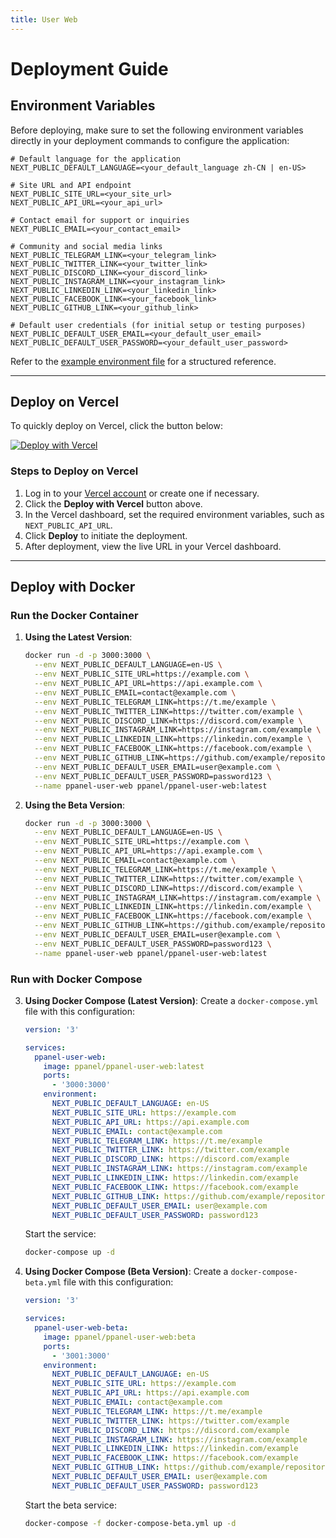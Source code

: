 ```yaml
---
title: User Web
---
```


# Deployment Guide

## Environment Variables

Before deploying, make sure to set the following environment variables directly in your deployment commands to configure the application:

```env
# Default language for the application
NEXT_PUBLIC_DEFAULT_LANGUAGE=<your_default_language zh-CN | en-US>

# Site URL and API endpoint
NEXT_PUBLIC_SITE_URL=<your_site_url>
NEXT_PUBLIC_API_URL=<your_api_url>

# Contact email for support or inquiries
NEXT_PUBLIC_EMAIL=<your_contact_email>

# Community and social media links
NEXT_PUBLIC_TELEGRAM_LINK=<your_telegram_link>
NEXT_PUBLIC_TWITTER_LINK=<your_twitter_link>
NEXT_PUBLIC_DISCORD_LINK=<your_discord_link>
NEXT_PUBLIC_INSTAGRAM_LINK=<your_instagram_link>
NEXT_PUBLIC_LINKEDIN_LINK=<your_linkedin_link>
NEXT_PUBLIC_FACEBOOK_LINK=<your_facebook_link>
NEXT_PUBLIC_GITHUB_LINK=<your_github_link>

# Default user credentials (for initial setup or testing purposes)
NEXT_PUBLIC_DEFAULT_USER_EMAIL=<your_default_user_email>
NEXT_PUBLIC_DEFAULT_USER_PASSWORD=<your_default_user_password>
```

Refer to the [example environment file](https://raw.githubusercontent.com/perfect-panel/ppanel-user-web/refs/heads/main/.env.development) for a structured reference.

---

## Deploy on Vercel

To quickly deploy on Vercel, click the button below:

[![Deploy with Vercel](https://vercel.com/button)](https://vercel.com/new/clone?repository-url=https%3A%2F%2Fgithub.com%2Fperfect-panel%2Fppanel-user-web&env=NEXT_PUBLIC_API_URL&envDescription=Environment%20Variables%20Description&envLink=https%3A%2F%2Fraw.githubusercontent.com%2Fperfect-panel%2Fppanel-user-web%2Frefs%2Fheads%2Fmain%2F.env.development&project-name=ppanel-user-web&repository-name=ppanel-user-web)

### Steps to Deploy on Vercel

1. Log in to your [Vercel account](https://vercel.com/) or create one if necessary.
2. Click the **Deploy with Vercel** button above.
3. In the Vercel dashboard, set the required environment variables, such as `NEXT_PUBLIC_API_URL`.
4. Click **Deploy** to initiate the deployment.
5. After deployment, view the live URL in your Vercel dashboard.

---

## Deploy with Docker

### Run the Docker Container

1. **Using the Latest Version**:

   ```sh
   docker run -d -p 3000:3000 \
     --env NEXT_PUBLIC_DEFAULT_LANGUAGE=en-US \
     --env NEXT_PUBLIC_SITE_URL=https://example.com \
     --env NEXT_PUBLIC_API_URL=https://api.example.com \
     --env NEXT_PUBLIC_EMAIL=contact@example.com \
     --env NEXT_PUBLIC_TELEGRAM_LINK=https://t.me/example \
     --env NEXT_PUBLIC_TWITTER_LINK=https://twitter.com/example \
     --env NEXT_PUBLIC_DISCORD_LINK=https://discord.com/example \
     --env NEXT_PUBLIC_INSTAGRAM_LINK=https://instagram.com/example \
     --env NEXT_PUBLIC_LINKEDIN_LINK=https://linkedin.com/example \
     --env NEXT_PUBLIC_FACEBOOK_LINK=https://facebook.com/example \
     --env NEXT_PUBLIC_GITHUB_LINK=https://github.com/example/repository \
     --env NEXT_PUBLIC_DEFAULT_USER_EMAIL=user@example.com \
     --env NEXT_PUBLIC_DEFAULT_USER_PASSWORD=password123 \
     --name ppanel-user-web ppanel/ppanel-user-web:latest
   ```

2. **Using the Beta Version**:

   ```sh
   docker run -d -p 3000:3000 \
     --env NEXT_PUBLIC_DEFAULT_LANGUAGE=en-US \
     --env NEXT_PUBLIC_SITE_URL=https://example.com \
     --env NEXT_PUBLIC_API_URL=https://api.example.com \
     --env NEXT_PUBLIC_EMAIL=contact@example.com \
     --env NEXT_PUBLIC_TELEGRAM_LINK=https://t.me/example \
     --env NEXT_PUBLIC_TWITTER_LINK=https://twitter.com/example \
     --env NEXT_PUBLIC_DISCORD_LINK=https://discord.com/example \
     --env NEXT_PUBLIC_INSTAGRAM_LINK=https://instagram.com/example \
     --env NEXT_PUBLIC_LINKEDIN_LINK=https://linkedin.com/example \
     --env NEXT_PUBLIC_FACEBOOK_LINK=https://facebook.com/example \
     --env NEXT_PUBLIC_GITHUB_LINK=https://github.com/example/repository \
     --env NEXT_PUBLIC_DEFAULT_USER_EMAIL=user@example.com \
     --env NEXT_PUBLIC_DEFAULT_USER_PASSWORD=password123 \
     --name ppanel-user-web ppanel/ppanel-user-web:latest
   ```

### Run with Docker Compose

3. **Using Docker Compose (Latest Version)**:
   Create a `docker-compose.yml` file with this configuration:

   ```yaml
   version: '3'

   services:
     ppanel-user-web:
       image: ppanel/ppanel-user-web:latest
       ports:
         - '3000:3000'
       environment:
         NEXT_PUBLIC_DEFAULT_LANGUAGE: en-US
         NEXT_PUBLIC_SITE_URL: https://example.com
         NEXT_PUBLIC_API_URL: https://api.example.com
         NEXT_PUBLIC_EMAIL: contact@example.com
         NEXT_PUBLIC_TELEGRAM_LINK: https://t.me/example
         NEXT_PUBLIC_TWITTER_LINK: https://twitter.com/example
         NEXT_PUBLIC_DISCORD_LINK: https://discord.com/example
         NEXT_PUBLIC_INSTAGRAM_LINK: https://instagram.com/example
         NEXT_PUBLIC_LINKEDIN_LINK: https://linkedin.com/example
         NEXT_PUBLIC_FACEBOOK_LINK: https://facebook.com/example
         NEXT_PUBLIC_GITHUB_LINK: https://github.com/example/repository
         NEXT_PUBLIC_DEFAULT_USER_EMAIL: user@example.com
         NEXT_PUBLIC_DEFAULT_USER_PASSWORD: password123
   ```

   Start the service:

   ```sh
   docker-compose up -d
   ```

4. **Using Docker Compose (Beta Version)**:
   Create a `docker-compose-beta.yml` file with this configuration:

   ```yaml
   version: '3'

   services:
     ppanel-user-web-beta:
       image: ppanel/ppanel-user-web:beta
       ports:
         - '3001:3000'
       environment:
         NEXT_PUBLIC_DEFAULT_LANGUAGE: en-US
         NEXT_PUBLIC_SITE_URL: https://example.com
         NEXT_PUBLIC_API_URL: https://api.example.com
         NEXT_PUBLIC_EMAIL: contact@example.com
         NEXT_PUBLIC_TELEGRAM_LINK: https://t.me/example
         NEXT_PUBLIC_TWITTER_LINK: https://twitter.com/example
         NEXT_PUBLIC_DISCORD_LINK: https://discord.com/example
         NEXT_PUBLIC_INSTAGRAM_LINK: https://instagram.com/example
         NEXT_PUBLIC_LINKEDIN_LINK: https://linkedin.com/example
         NEXT_PUBLIC_FACEBOOK_LINK: https://facebook.com/example
         NEXT_PUBLIC_GITHUB_LINK: https://github.com/example/repository
         NEXT_PUBLIC_DEFAULT_USER_EMAIL: user@example.com
         NEXT_PUBLIC_DEFAULT_USER_PASSWORD: password123
   ```

   Start the beta service:

   ```sh
   docker-compose -f docker-compose-beta.yml up -d
   ```